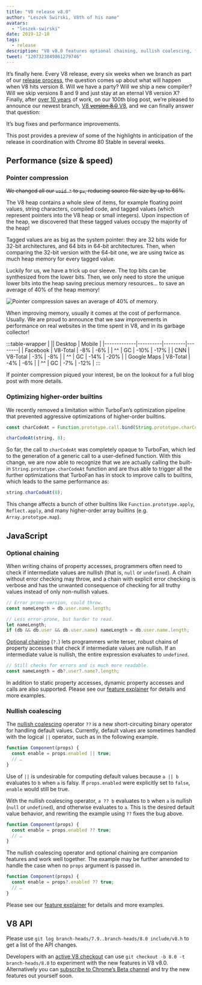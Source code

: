 ```yaml
---
title: "V8 release v8.0"
author: "Leszek Swirski, V8th of his name"
avatars: 
  - "leszek-swirski"
date: 2019-12-18
tags: 
  - release
description: "V8 v8.0 features optional chaining, nullish coalescing, faster higher-order builtins — oh and 40% less memory use thanks to pointer compression, no big deal."
tweet: "1207323849861279746"
---
```


<!-- Yes, it's an SVG. Please don't ask me how long I spent making it. -->
<!-- markdownlint-capture -->
<!-- markdownlint-disable no-inline-html -->

<FullWidthImage />

<!-- markdownlint-restore -->

It’s finally here. Every V8 release, every six weeks when we branch as part of our [release process](/docs/release-process), the question comes up about what will happen when V8 hits version 8. Will we have a party? Will we ship a new compiler? Will we skip versions 8 and 9 and just stay at an eternal V8 version X? Finally, after [over 10 years](/blog/10-years) of work, on our 100th blog post, we’re pleased to announce our newest branch, [V8 ~~version 8.0~~ V8](https://chromium.googlesource.com/v8/v8.git/+log/branch-heads/8.0), and we can finally answer that question:

<!--truncate-->
It’s bug fixes and performance improvements.

This post provides a preview of some of the highlights in anticipation of the release in coordination with Chrome 80 Stable in several weeks.

## Performance (size & speed)

### Pointer compression

~~We changed all our `void *` to `pv`, reducing source file size by up to 66%.~~

The V8 heap contains a whole slew of items, for example floating point values, string characters, compiled code, and tagged values (which represent pointers into the V8 heap or small integers). Upon inspection of the heap, we discovered that these tagged values occupy the majority of the heap!

Tagged values are as big as the system pointer: they are 32 bits wide for 32-bit architectures, and 64 bits in 64-bit architectures. Then, when comparing the 32-bit version with the 64-bit one, we are using twice as much heap memory for every tagged value.

Luckily for us, we have a trick up our sleeve. The top bits can be synthesized from the lower bits. Then, we only need to store the unique lower bits into the heap saving precious memory resources... to save an average of 40% of the heap memory!

![Pointer compression saves an average of 40% of memory.](/_img/v8-release-80/pointer-compression-chart.svg)

When improving memory, usually it comes at the cost of performance. Usually. We are proud to announce that we saw improvements in performance on real websites in the time spent in V8, and in its garbage collector!

:::table-wrapper
| || Desktop | Mobile |
|-------------|----------|---------|--------|
| Facebook | V8-Total | -8% | -6% |
| ^^ | GC | -10% | -17% |
| CNN | V8-Total | -3% | -8% |
| ^^ | GC | -14% | -20% |
| Google Maps | V8-Total | -4% | -6% |
| ^^ | GC | -7% | -12% |
:::

If pointer compression piqued your interest, be on the lookout for a full blog post with more details.

### Optimizing higher-order builtins

We recently removed a limitation within TurboFan’s optimization pipeline that prevented aggressive optimizations of higher-order builtins.

```js
const charCodeAt = Function.prototype.call.bind(String.prototype.charCodeAt);

charCodeAt(string, 8);
```

So far, the call to `charCodeAt` was completely opaque to TurboFan, which led to the generation of a generic call to a user-defined function. With this change, we are now able to recognize that we are actually calling the built-in `String.prototype.charCodeAt` function and are thus able to trigger all the further optimizations that TurboFan has in stock to improve calls to builtins, which leads to the same performance as:

```js
string.charCodeAt(8);
```

This change affects a bunch of other builtins like `Function.prototype.apply`, `Reflect.apply`, and many higher-order array builtins (e.g. `Array.prototype.map`).

## JavaScript

### Optional chaining

When writing chains of property accesses, programmers often need to check if intermediate values are nullish (that is, `null` or `undefined`). A chain without error checking may throw, and a chain with explicit error checking is verbose and has the unwanted consequence of checking for all truthy values instead of only non-nullish values.

```js
// Error prone-version, could throw.
const nameLength = db.user.name.length;

// Less error-prone, but harder to read.
let nameLength;
if (db && db.user && db.user.name) nameLength = db.user.name.length;
```

[Optional chaining](https://v8.dev/features/optional-chaining) (`?.`) lets programmers write terser, robust chains of property accesses that check if intermediate values are nullish. If an intermediate value is nullish, the entire expression evaluates to `undefined`.

```js
// Still checks for errors and is much more readable.
const nameLength = db?.user?.name?.length;
```

In addition to static property accesses, dynamic property accesses and calls are also supported. Please see our [feature explainer](https://v8.dev/features/optional-chaining) for details and more examples.

### Nullish coalescing

The [nullish coalescing](https://v8.dev/features/nullish-coalescing) operator `??` is a new short-circuiting binary operator for handling default values. Currently, default values are sometimes handled with the logical `||` operator, such as in the following example.

```js
function Component(props) {
  const enable = props.enabled || true;
  // …
}
```

Use of `||` is undesirable for computing default values because `a || b` evaluates to `b` when `a` is falsy. If `props.enabled` were explicitly set to `false`, `enable` would still be true.

With the nullish coalescing operator, `a ?? b` evaluates to `b` when `a` is nullish (`null` or `undefined`), and otherwise evaluates to `a`. This is the desired default value behavior, and rewriting the example using `??` fixes the bug above.

```js
function Component(props) {
  const enable = props.enabled ?? true;
  // …
}
```

The nullish coalescing operator and optional chaining are companion features and work well together. The example may be further amended to handle the case when no `props` argument is passed in.

```js
function Component(props) {
  const enable = props?.enabled ?? true;
  // …
}
```

Please see our [feature explainer](https://v8.dev/features/nullish-coalescing) for details and more examples.

## V8 API

Please use `git log branch-heads/7.9..branch-heads/8.0 include/v8.h` to get a list of the API changes.

Developers with an [active V8 checkout](/docs/source-code#using-git) can use `git checkout -b 8.0 -t branch-heads/8.0` to experiment with the new features in V8 v8.0. Alternatively you can [subscribe to Chrome’s Beta channel](https://www.google.com/chrome/browser/beta.html) and try the new features out yourself soon.
